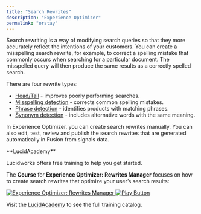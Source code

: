 ```yaml
---
title: "Search Rewrites"
description: "Experience Optimizer"
permalink: "orstay"
---
```


Search rewriting is a way of modifying search queries so that they more accurately reflect the intentions of your customers. You can create a misspelling search rewrite, for example, to correct a spelling mistake that commonly occurs when searching for a particular document. The misspelled query will then produce the same results as a correctly spelled search.

There are four rewrite types:

* [Head/Tail](/how-to/fn3y9z/use-eo-search-rewrites#head-tail) - improves poorly performing searches.
* [Misspelling detection](/how-to/fn3y9z/use-eo-search-rewrites#misspelling) - corrects common spelling mistakes.
* [Phrase detection](/how-to/fn3y9z/use-eo-search-rewritess#phrase) - identifies products with matching phrases.
* [Synonym detection](/how-to/fn3y9z/use-eo-search-rewrites#synonym) - includes alternative words with the same meaning.

In Experience Optimizer, you can create search rewrites manually. You can also edit, test, review and publish the search rewrites that are generated automatically in Fusion from signals data.

<Note>
**LucidAcademy**

Lucidworks offers free training to help you get started.

The **Course** for **Experience Optimizer: Rewrites Manager** focuses on how to create search rewrites that optimize your user’s search results:

<Frame>
  <a href="https://academy.lucidworks.com/experience-optimizer-rewrites-manager" target="_blank">
    <div class="note-image-wrapper">
      <img noZoom src="/assets/images/training-covers/eo-rewrites-manager.jpeg" alt="Experience Optimizer: Rewrites Manager" class="note-image" />
      <img noZoom src="/images/play-btn.svg" alt="Play Button" class="note-image-overlay" />
    </div>
  </a>
</Frame>


Visit the [LucidAcademy](https://academy.lucidworks.com) to see the full training catalog.
</Note>

